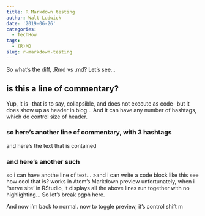 ```yaml
---
title: R Markdown testing
author: Walt Ludwick
date: '2019-06-26'
categories:
  - TechHow
tags:
  - (R)MD
slug: r-markdown-testing
---
```

So what's the diff, .Rmd vs .md?  Let's see...

## is this a line of commentary?
Yup, it is -that is to say, collapsible, and does not execute as code- but it does show up as header in blog... And it can have any number of hashtags, which do control size of header.

### so here's another line of commentary, with 3 hashtags
and here's the text that is contained

### and here's another such
so i can have anothe line of text...
>and i can write a code block like this
see how cool that is?  works in Atom's Markdown preview
unfortunately, when i "serve site' in RStudio, it displays all the above lines run together with no highlighting... So let's break pgph here.

And now i'm back to normal.  now to toggle preview, it's control shift m

